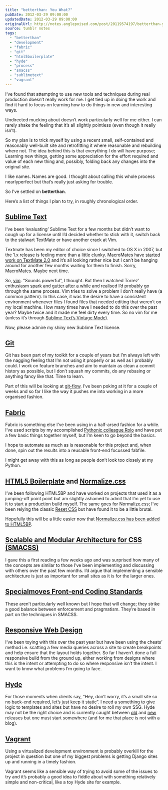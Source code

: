 ```yaml
---
title: "betterthan: You What?"
pubDate: 2012-03-29 09:00:00
updatedDate: 2012-03-29 09:00:00
originalUrl: http://notes.anglepoised.com/post/20119574197/betterthan-you-what
source: tumblr notes
tags:
  - "betterthan"
  - "development"
  - "fabric"
  - "git"
  - "html5boilerplate"
  - "hyde"
  - "process"
  - "smacss"
  - "sublimetext"
  - "vagrant"
---
```


I’ve found that attempting to use new tools and techniques during real production doesn’t really work for me. I get tied up in doing the work and find it hard to focus on learning how to do things in new and interesting ways.

Undirected mucking about doesn’t work particularly well for me either. I can rarely shake the feeling that it’s all slightly pointless (even though it really isn’t).

So my plan is to trick myself by using a recent small, self-contained and reasonably well-built site and retrofitting it where reasonable and rebuilding where not. The idea behind this is that everything I do will have purpose; Learning new things, getting some appreciation for the effort required and value of each new thing and, possibly, folding back any changes into the original site.

I like names. Names are good. I thought about calling this whole process nearlyperfect but that’s really just asking for trouble.

So I’ve settled on **betterthan**.

Here’s a list of things I plan to try, in roughly chronological order.

## [Sublime Text](http://www.sublimetext.com/)

I’ve been ‘evaluating’ Sublime Text for a few months but didn’t want to cough up for a license until I’d decided whether to stick with it, switch back to the stalwart TextMate or have another crack at Vim.

Textmate has been my editor of choice since I switched to OS X in 2007, but the 1.x release is feeling more than a little clunky. MacroMates have [started work on TextMate 2.0](http://blog.macromates.com/2011/textmate-2-0-alpha/) and it’s all looking rather nice but I can’t be hanging around for another few months waiting for them to finish. Sorry, MacroMates. Maybe next time.

So, [vim](http://www.vim.org/). “Sounds powerful”, I thought. But then I watched Torrez’ enthusiasm [spark](http://notes.torrez.org/2012/03/q.html) and [gutter after a while](http://notes.torrez.org/2011/11/novimber-wrap-up.html) and realised I’d probably go through the same process. Vim tries to solve a problem I don’t really have (a common pattern). In this case, it was the desire to have a consistent environment whenever files I found files that needed editing that weren’t on my local machine. How many times have I needed to do this over the past year? Maybe twice and it made me feel dirty every time. So no vim for me (unless it’s through [Sublime Text’s Vintage Mode](http://www.sublimetext.com/docs/2/vintage.html)).

Now, please admire my shiny new Sublime Text license.

## [Git](http://git-scm.com/)

Git has been part of my toolkit for a couple of years but I’m always left with the nagging feeling that I’m not using it properly or as well as I probably could. I work on feature branches and aim to maintain as clean a commit history as possible, but I don’t squash my commits, do any rebasing or anything fancy like that. Time to learn.

Part of this will be looking at [git-flow](https://github.com/nvie/gitflow). I’ve been poking at it for a couple of weeks and so far I like the way it pushes me into working in a more organised fashion.

## [Fabric](http://fabric.readthedocs.org/)

Fabric is something else I’ve been using in a half-arsed fashion for a while. I’ve used scripts by my accomplished [Pythonic colleague Rolo](http://wildfish.com/) and have put a few basic things together myself, but I’m keen to go beyond the basics.

I hope to automate as much as is reasonable for this project and, when done, spin out the results into a reusable front-end focussed fabfile.

I might get away with this as long as people don’t look too closely at my Python.

## [HTML5 Boilerplate](http://html5boilerplate.com/) and [Normalize.css](http://necolas.github.com/normalize.css/)

I’ve been following HTML5BP and have worked on projects that used it as a jumping-off point point but am slightly ashamed to admit that I’m yet to use it to start a production build myself. The same goes for Normalize.css; I’ve been relying the classic [Reset CSS](http://meyerweb.com/eric/tools/css/reset/) but have found it to be a little brutal.

Hopefully this will be a little easier now that [Normalize.css has been added to HTML5BP](http://heybigname.com/2011/06/23/html5-boilerplate-adds-normalize-css/).

## [Scalable and Modular Architecture for CSS (SMACSS)](http://smacss.com/)

I gave this a first reading a few weeks ago and was surprised how many of the concepts are similar to those I’ve been implementing and discussing with others over the past few months. I’d argue that implementing a sensible architecture is just as important for small sites as it is for the larger ones.

## [Specialmoves Front-end Coding Standards](https://github.com/specialmoves/coding-standards-front-end)

These aren’t particularly well known but I hope that will change; they strike a good balance between enforcement and pragmatism. They’re based in part on the techniques in SMACSS.

## [Responsive Web Design](http://www.alistapart.com/articles/responsive-web-design/)

I’ve been toying with this over the past year but have been using the cheats’ method i.e. scatting a few media queries across a site to create breakpoints and help ensure that the layout holds together. So far I haven’t done a full responsive build from the ground up, either working from designs where this is the intent or attempting to do so where responsive isn’t the intent. I want to know what problems I’m going to face.

## [Hyde](http://ringce.com/hyde)

For those moments when clients say, “Hey, don’t worry, it’s a small site so no back-end required, let’s just keep it static”. I need a something to give logic to templates and sites but have no desire to roll my own SSG. Hyde may not be the right choice and is currently caught between [old](https://github.com/lakshmivyas/hyde) and [new](https://github.com/hyde/hyde) releases but one must start somewhere (and for me that place is not with a blog).

## [Vagrant](http://vagrantup.com/)

Using a virtualized development environment is probably overkill for the project in question but one of my biggest problems is getting Django sites up and running in a timely fashion.

Vagrant seems like a sensible way of trying to avoid some of the issues to try and it’s probably a good idea to fiddle about with something relatively simple and non-critical, like a toy Hyde site for example.
